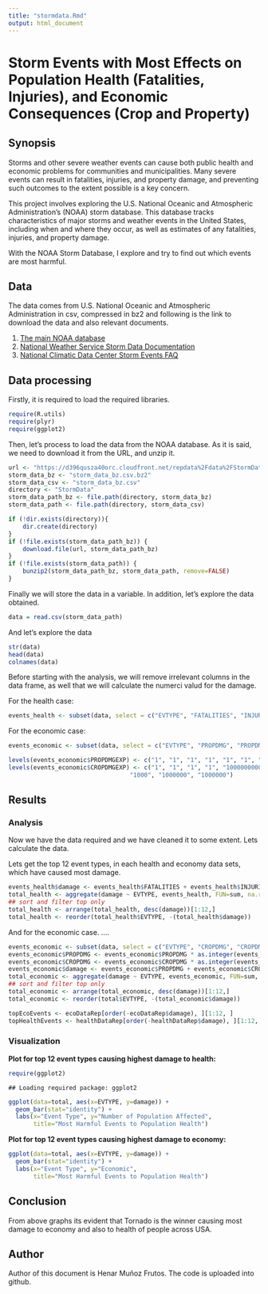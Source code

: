 ```yaml
---
title: "stormdata.Rmd"
output: html_document
---
```


Storm Events with Most Effects on Population Health (Fatalities, Injuries), and Economic Consequences (Crop and Property)
========================================================

## Synopsis

Storms and other severe weather events can cause both public health and economic problems for communities and municipalities. Many severe events can result in fatalities, injuries, and property damage, and preventing such outcomes to the extent possible is a key concern.

This project involves exploring the U.S. National Oceanic and Atmospheric Administration's (NOAA) storm database. This database tracks characteristics of major storms and weather events in the United States, including when and where they occur, as well as estimates of any fatalities, injuries, and property damage.

With the NOAA Storm Database, I explore and try to find out which events are most harmful. 

## Data
The data comes from U.S. National Oceanic and Atmospheric Administration in csv, compressed in bz2 and following is the link to download the data and also relevant documents. 

 1. [The main NOAA database](https://d396qusza40orc.cloudfront.net/repdata%2Fdata%2FStormData.csv.bz2)
 2. [National Weather Service Storm Data Documentation](https://d396qusza40orc.cloudfront.net/repdata%2Fpeer2_doc%2Fpd01016005curr.pdf)
 3. [National Climatic Data Center Storm Events FAQ](https://d396qusza40orc.cloudfront.net/repdata%2Fpeer2_doc%2FNCDC%20Storm%20Events-FAQ%20Page.pdf)

## Data processing
Firstly, it is required to load the required libraries.

```r
require(R.utils)  
require(plyr)
require(ggplot2)
```

Then, let's process to load the data from the NOAA database. As it is said, we need to download it from the URL, and unzip it.

```r
url <- "https://d396qusza40orc.cloudfront.net/repdata%2Fdata%2FStormData.csv.bz2"
storm_data_bz <- "storm_data_bz.csv.bz2"
storm_data_csv <- "storm_data_bz.csv"
directory <- "StormData"
storm_data_path_bz <- file.path(directory, storm_data_bz)
storm_data_path <- file.path(directory, storm_data_csv)

if (!dir.exists(directory)){
    dir.create(directory)
}
if (!file.exists(storm_data_path_bz)) {
    download.file(url, storm_data_path_bz)
}
if (!file.exists(storm_data_path)) {
    bunzip2(storm_data_path_bz, storm_data_path, remove=FALSE)  
}
```

Finally we will store the data in a variable. In addition, let's explore the data obtained. 

```r
data = read.csv(storm_data_path) 
```
And let's explore the data

```r
str(data)
head(data)
colnames(data)
```

Before starting with the analysis, we will remove irrelevant columns in the data frame, as well that we will calculate the numerci valud for the damage.

For the health case:
```r
events_health <- subset(data, select = c("EVTYPE", "FATALITIES", "INJURIES"))

```

For the economic case:
```r
events_economic <- subset(data, select = c("EVTYPE", "PROPDMG", "PROPDMGEXP", "CROPDMGEXP",  "CROPDMGEXP"))

levels(events_economic$PROPDMGEXP) <- c("1", "1", "1", "1", "1", "1", "1", "1", "1",                                   "1", "1", "1", "1", "1000000000", "1", "1", "1000", "1000000", "1000000")
levels(events_economic$CROPDMGEXP) <- c("1", "1", "1", "1", "1000000000", "1000", 
                                  "1000", "1000000", "1000000")

```


## Results
### Analysis
Now we have the data required and we have cleaned it to some extent. Lets calculate the data.

Lets get the top 12 event types, in each health and economy data sets, which have caused most damage.


```r
events_health$damage <- events_health$FATALITIES + events_health$INJURIES
total_health <- aggregate(damage ~ EVTYPE, events_health, FUN=sum, na.rm=TRUE)   
## sort and filter top only    
total_health <- arrange(total_health, desc(damage))[1:12,]
total_health <- reorder(total_health$EVTYPE, -(total_health$damage)) 
```

And for the economic case. ....
```r
events_economic <- subset(data, select = c("EVTYPE", "CROPDMG", "CROPDMGEXP", "PROPDMG", "PROPDMGEXP"))
events_economic$PROPDMG <- events_economic$PROPDMG * as.integer(events_economic$PROPDMGEXP)
events_economic$CROPDMG <- events_economic$CROPDMG * as.integer(events_economic$CROPDMGEXP)
events_economic$damage <- events_economic$PROPDMG + events_economic$CROPDMG
total_economic <- aggregate(damage ~ EVTYPE, events_economic, FUN=sum, na.rm=TRUE)   
## sort and filter top only    
total_economic <- arrange(total_economic, desc(damage))[1:12,]
total_economic <- reorder(total$EVTYPE, -(total_economic$damage)) 
```




```r
topEcoEvents <- ecoDataRep[order(-ecoDataRep$damage), ][1:12, ]
topHealthEvents <- healthDataRep[order(-healthDataRep$damage), ][1:12, ]
```


### Visualization
**Plot for top 12 event types causing highest damage to health:**


```r
require(ggplot2)
```

```
## Loading required package: ggplot2
```

```r
ggplot(data=total, aes(x=EVTYPE, y=damage)) +
  geom_bar(stat="identity") +
  labs(x="Event Type", y="Number of Population Affected",  
       title="Most Harmful Events to Population Health")
```




**Plot for top 12 event types causing highest damage to economy:**


```r
ggplot(data=total, aes(x=EVTYPE, y=damage)) +
  geom_bar(stat="identity") +
  labs(x="Event Type", y="Economic",  
       title="Most Harmful Events to Population Health")
```



## Conclusion
From above graphs its evident that Tornado is the winner causing most damage to economy and also to health of people across USA.

## Author
Author of this document is Henar Muñoz Frutos. The code is uploaded into github.

